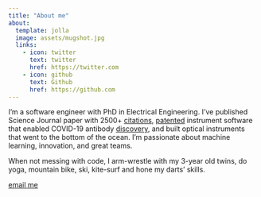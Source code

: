 ```yaml
---
title: "About me"
about:
  template: jolla
  image: assets/mugshot.jpg
  links:
    - icon: twitter
      text: twitter
      href: https://twitter.com
    - icon: github
      text: Github
      href: https://github.com
---
```


I'm a software engineer with PhD in Electrical Engineering. I've published
Science Journal paper with 2500+ [citations](https://scholar.google.com/citations?user=2yl9qR4AAAAJ&hl=en),
[patented](https://testpubchem.ncbi.nlm.nih.gov/patent/WO-2020243015-A1) instrument software that enabled COVID-19 antibody
[discovery](https://www.berkeleylights.com/blog/racing-to-find-the-right-cells-our-covid-19-success-stories/), and built optical
instruments that went to the bottom of the
ocean. I'm passionate about machine learning,
innovation, and great teams.

When not messing with code, I arm-wrestle with my 3-year old twins, do yoga,
mountain bike, ski, kite-surf and hone my darts' skills.

[email me](mailto:nesaboz@gmail.com)